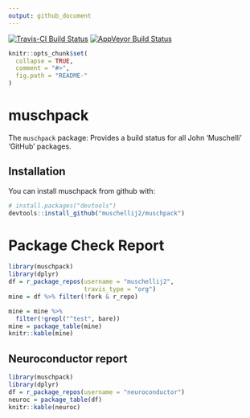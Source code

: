 ```yaml
---
output: github_document
---
```


<script src="https://use.fontawesome.com/8934e08f5b.js"></script>

[![Travis-CI Build Status](https://travis-ci.org/muschellij2/muschpack.svg?branch=master)](https://travis-ci.org/muschellij2/muschpack)
[![AppVeyor Build Status](https://ci.appveyor.com/api/projects/status/github/muschellij2/muschpack?branch=master&svg=true)](https://ci.appveyor.com/project/muschellij2/muschpack)

<!-- README.md is generated from README.Rmd. Please edit that file -->

```r
knitr::opts_chunk$set(
  collapse = TRUE,
  comment = "#>",
  fig.path = "README-"
)
```

# muschpack

The `muschpack` package: Provides a build status for all John 'Muschelli' 'GitHub' packages.


## Installation

You can install muschpack from github with:

```r
# install.packages("devtools")
devtools::install_github("muschellij2/muschpack")
```

# Package Check Report

```r
library(muschpack)
library(dplyr)
df = r_package_repos(username = "muschellij2", 
                     travis_type = "org")
mine = df %>% filter(!fork & r_repo)

mine = mine %>% 
  filter(!grepl("^test", bare)) 
mine = package_table(mine)
knitr::kable(mine)

```

## Neuroconductor report

```r
library(muschpack) 
library(dplyr)
df = r_package_repos(username = "neuroconductor")
neuroc = package_table(df)
knitr::kable(neuroc)

```

